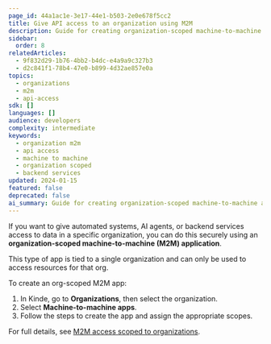 ```yaml
---
page_id: 44a1ac1e-3e17-44e1-b503-2e0e678f5cc2
title: Give API access to an organization using M2M
description: Guide for creating organization-scoped machine-to-machine applications to provide secure API access for automated systems and backend services within specific organizations.
sidebar:
  order: 8
relatedArticles:
  - 9f832d29-1b76-4bb2-b4dc-e4a9a9c327b3
  - d2c841f1-78b4-47e0-b899-4d32ae857e0a
topics:
  - organizations
  - m2m
  - api-access
sdk: []
languages: []
audience: developers
complexity: intermediate
keywords:
  - organization m2m
  - api access
  - machine to machine
  - organization scoped
  - backend services
updated: 2024-01-15
featured: false
deprecated: false
ai_summary: Guide for creating organization-scoped machine-to-machine applications to provide secure API access for automated systems and backend services within specific organizations.
---
```


If you want to give automated systems, AI agents, or backend services access to data in a specific organization, you can do this securely using an **organization-scoped machine-to-machine (M2M) application**.

This type of app is tied to a single organization and can only be used to access resources for that org.

To create an org-scoped M2M app:

1. In Kinde, go to **Organizations**, then select the organization.
2. Select **Machine-to-machine apps**.
3. Follow the steps to create the app and assign the appropriate scopes.

For full details, see [M2M access scoped to organizations](/machine-to-machine-applications/organization-scoped-m2m-apps/m2m-applications-for-organizations/).
